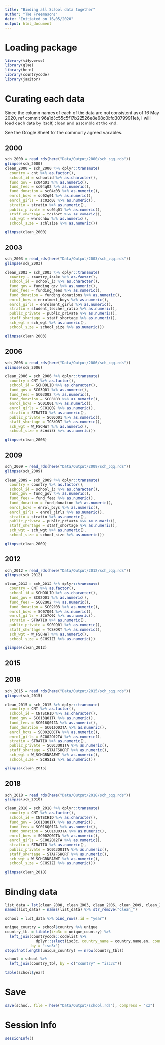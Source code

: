 ```yaml
---
title: "Binding all School data together"
author: "The Freemasons"
date: "Initiated on 16/05/2020"
output: html_document
---
```


# Loading package 
```r
library(tidyverse)
library(glue)
library(here)
library(countrycode)
library(janitor)
```

# Curating each data
Since the column names of each of the data are not consistent as of 16 May 2020, ref commit 96a1d8c55c5f17b22526e8e68c0bfd30799911eb, I will load each data by itself, clean and assemble at the end. 

See the Google Sheet for the commonly agreed variables. 

## 2000

```r
sch_2000 = read_rds(here("Data/Output/2000/sch_qqq.rds"))
glimpse(sch_2000)
clean_2000 = sch_2000 %>% dplyr::transmute(
  country = cnt %>% as.factor(),
  school_id = schoolid %>% as.character(), 
  fund_gov = sc04q01 %>% as.numeric(),
  fund_fees = sc04q02 %>% as.numeric(),
  fund_donation = sc04q03 %>% as.numeric(),
  enrol_boys = sc02q01 %>% as.numeric(),
  enrol_girls = sc02q02 %>% as.numeric(),
  stratio = stratio %>% as.numeric(),
  public_private = sc03q01 %>% as.numeric(),
  staff_shortage = tcshort %>% as.numeric(),
  sch_wgt = wnrschbw %>% as.numeric(),
  school_size = schlsize %>% as.numeric())

glimpse(clean_2000)
```


## 2003
```r
sch_2003 = read_rds(here("Data/Output/2003/sch_qqq.rds"))
glimpse(sch_2003)

clean_2003 = sch_2003 %>% dplyr::transmute(
  country = country_iso3c %>% as.factor(),
  school_id = school_id %>% as.character(), 
  fund_gov = funding_gov %>% as.numeric(),
  fund_fees = funding_fees %>% as.numeric(),
  fund_donation = funding_donations %>% as.numeric(),
  enrol_boys = enrolment_boys %>% as.numeric(),
  enrol_girls = enrolment_girls %>% as.numeric(),
  stratio = student_teacher_ratio %>% as.numeric(),
  public_private = public_private %>% as.numeric(),
  staff_shortage = staff_shortage %>% as.numeric(),
  sch_wgt = sch_wgt %>% as.numeric(),
  school_size = school_size %>% as.numeric())

glimpse(clean_2003)
```



## 2006
```r
sch_2006 = read_rds(here("Data/Output/2006/sch_qqq.rds"))
glimpse(sch_2006)

clean_2006 = sch_2006 %>% dplyr::transmute(
  country = CNT %>% as.factor(),
  school_id = SCHOOLID %>% as.character(), 
  fund_gov = SC03Q01 %>% as.numeric(),
  fund_fees = SC03Q02 %>% as.numeric(),
  fund_donation = SC03Q03 %>% as.numeric(),
  enrol_boys = SC01Q01 %>% as.numeric(),
  enrol_girls = SC01Q02 %>% as.numeric(),
  stratio = STRATIO %>% as.numeric(),
  public_private = SC02Q01 %>% as.numeric(),
  staff_shortage = TCSHORT %>% as.numeric(),
  sch_wgt = W_FSCHWT %>% as.numeric(),
  school_size = SCHSIZE %>% as.numeric())

glimpse(clean_2006)
```

## 2009
```r
sch_2009 = read_rds(here("Data/Output/2009/sch_qqq.rds"))
glimpse(sch_2009)

clean_2009 = sch_2009 %>% dplyr::transmute(
  country = country %>% as.factor(),
  school_id = school_id %>% as.character(), 
  fund_gov = fund_gov %>% as.numeric(),
  fund_fees = fund_fees %>% as.numeric(),
  fund_donation = fund_donation %>% as.numeric(),
  enrol_boys = enrol_boys %>% as.numeric(),
  enrol_girls = enrol_girls %>% as.numeric(),
  stratio = stratio %>% as.numeric(),
  public_private = public_private %>% as.numeric(),
  staff_shortage = staff_shortage %>% as.numeric(),
  sch_wgt = sch_wgt %>% as.numeric(),
  school_size = school_size %>% as.numeric())

glimpse(clean_2009)
```

## 2012

```r
sch_2012 = read_rds(here("Data/Output/2012/sch_qqq.rds"))
glimpse(sch_2012)

clean_2012 = sch_2012 %>% dplyr::transmute(
  country = CNT %>% as.factor(),
  school_id = SCHOOLID %>% as.character(), 
  fund_gov = SC02Q01 %>% as.numeric(),
  fund_fees = SC02Q02 %>% as.numeric(),
  fund_donation = SC02Q03 %>% as.numeric(),
  enrol_boys = SC07Q01 %>% as.numeric(),
  enrol_girls = SC07Q02 %>% as.numeric(),
  stratio = STRATIO %>% as.numeric(),
  public_private = SC01Q01 %>% as.numeric(),
  staff_shortage = TCSHORT %>% as.numeric(),
  sch_wgt = W_FSCHWT %>% as.numeric(),
  school_size = SCHSIZE %>% as.numeric())

glimpse(clean_2012)
```

## 2015

## 2018

```r
sch_2015 = read_rds(here("Data/Output/2015/sch_qqq.rds"))
glimpse(sch_2015)

clean_2015 = sch_2015 %>% dplyr::transmute(
  country = CNT %>% as.factor(),
  school_id = CNTSCHID %>% as.character(), 
  fund_gov = SC013Q01TA %>% as.numeric(),
  fund_fees = SC016Q01TA %>% as.numeric(),
  fund_donation = SC016Q03TA %>% as.numeric(),
  enrol_boys = SC002Q01TA %>% as.numeric(),
  enrol_girls = SC002Q02TA %>% as.numeric(),
  stratio = STRATIO %>% as.numeric(),
  public_private = SC013Q01TA %>% as.numeric(),
  staff_shortage = STAFFSHORT %>% as.numeric(),
  sch_wgt = W_SCHGRNRABWT %>% as.numeric(),
  school_size = SCHSIZE %>% as.numeric())

glimpse(clean_2015)
```


## 2018

```r
sch_2018 = read_rds(here("Data/Output/2018/sch_qqq.rds"))
glimpse(sch_2018)

clean_2018 = sch_2018 %>% dplyr::transmute(
  country = CNT %>% as.factor(),
  school_id = CNTSCHID %>% as.character(), 
  fund_gov = SC013Q01TA %>% as.numeric(),
  fund_fees = SC016Q01TA %>% as.numeric(),
  fund_donation = SC016Q03TA %>% as.numeric(),
  enrol_boys = SC002Q01TA %>% as.numeric(),
  enrol_girls = SC002Q02TA %>% as.numeric(),
  stratio = STRATIO %>% as.numeric(),
  public_private = SC013Q01TA %>% as.numeric(),
  staff_shortage = STAFFSHORT %>% as.numeric(),
  sch_wgt = W_SCHGRNRABWT %>% as.numeric(),
  school_size = SCHSIZE %>% as.numeric())

glimpse(clean_2018)
```


# Binding data

```r
list_data = lst(clean_2000, clean_2003, clean_2006, clean_2009, clean_2012, clean_2015, clean_2018)
names(list_data) = names(list_data) %>% str_remove("clean_")

school = list_data %>% bind_rows(.id = "year")

unique_country = school$country %>% unique
country_tbl = tibble(iso3c = unique_country) %>% 
  left_join(countrycode::codelist %>% 
              dplyr::select(iso3c, country_name = country.name.en, country_full_name = un.name.en), 
            by = "iso3c")
stopifnot(length(unique_country) == nrow(country_tbl))

school = school %>% 
  left_join(country_tbl, by = c("country" = "iso3c"))

table(school$year)
```

# Save
```r
save(school, file = here("Data/Output/school.rda"), compress = "xz")
```


# Session Info

```r
sessionInfo()
```